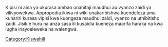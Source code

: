 {{Tocright}}
{{KiswahiliGetInvolved}}

Kipisi ni aina ya ukurasa ambao unahitaji maudhui au vyanzo zaidi ya vilivyowekwa. Appropedia ikiwa ni wiki unakaribishwa kuendeleza ama kuhariri kurasa vipisi kwa kuongeza maudhui zaidi, vyanzo na uthibitisho zaidi. Jisikie huru na anza sasa ili kusaidia kueneza maarifa haraka na kwa lugha inayoeleweka na walengwa.

[[Category:Kiswahili]]